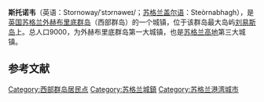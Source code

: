 {{Infobox settlement
| name                    = 斯托诺韦
| native_name             = Stornoway
| settlement_type         = 城镇
| image_skyline           = Stornoway Harbour.jpg
| imagesize               = 
| image_caption           = 
| image_flag              = 
| flag_size               = 
| image_shield            = 
| shield_size             = 
| pushpin_map             = Scotland
| pushpin_label_position  = 
| pushpin_map_caption     = 在苏格兰的位置
| latd  =58.209 |latm  =  |lats  = |latNS  = N 
| longd =6.387  |longm = |longs = |longEW = W 
| coordinates_type        = region:ES_type:city
| coordinates_display     = inline,title
| subdivision_type        = 国家
| subdivision_name        = 英国
| subdivision_type1       = [[英国行政区划|组成国]]
| subdivision_name1       = [[苏格兰|苏格兰]]
| subdivision_type2       = [[苏格兰行政区划|统一管理区]]
| subdivision_name2       = [[西部群岛|西部群岛]]
| area_total_km2          =  
| elevation_m             =  
| population_total        = 10885
| population_as_of        = 2001年
| population_density_km2  =  
| website                 = 
| footnotes               = 
}}
'''斯托诺韦'''（英语：Stornoway/ˈstɔrnəweɪ/；[[苏格兰盖尔语|苏格兰盖尔语]]：Steòrnabhagh），是[[英国|英国]][[苏格兰|苏格兰]][[外赫布里底群岛|外赫布里底群岛]]（西部群岛）的一个城镇，位于该群岛最大岛屿[[刘易斯岛|刘易斯岛]]上。总人口9000，为外赫布里底群岛第一大城镇，也是[[苏格兰高地|苏格兰高地]]第三大城镇。

==参考文献==
{{reflist}}

[[Category:西部群岛居民点|Category:西部群岛居民点]]
[[Category:苏格兰城鎮|Category:苏格兰城鎮]]
[[Category:苏格兰港湾城市|Category:苏格兰港湾城市]]